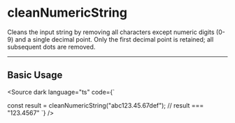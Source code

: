 
# cleanNumericString

Cleans the input string by removing all characters except numeric digits (0-9) and a single decimal point.
Only the first decimal point is retained; all subsequent dots are removed.

---

## Basic Usage

<Source
  dark
  language="ts"
  code={`

const result = cleanNumericString("abc123.45.67def"); // result === "123.4567"
`}
/>
